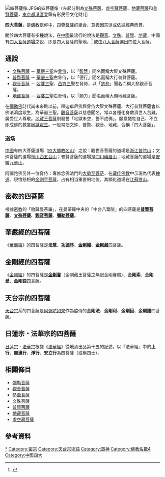 [[File:四菩薩像.JPG|thumb]]的四菩薩像（左起分別為[[文殊菩薩|文殊菩薩]]、[[虛空藏菩薩|虛空藏菩薩]]、[[地藏菩薩|地藏菩薩]]和[[普賢菩薩|普賢菩薩]]，[[東京都|東京都]][[港區_(東京都)|港區]]登錄有形民俗文化財）]]

{{佛教}}
'''四大菩薩'''，是[[佛教|佛教]]信仰中，四尊[[菩薩|菩薩]]的組合，意義因宗派或依據經典而異。

關於四大菩薩有多種說法，在[[中國|中國]]最流行的說法是[[觀世音菩薩|觀音]]、[[文殊菩薩|文殊]]、[[普賢菩薩|普賢]]、[[地藏王菩薩|地藏]]，中國有[[四大佛教名山|四大菩薩道場]]之說，即是四大菩薩的聖地，<ref>{{Cite web |url=https://religion.moi.gov.tw/Knowledge/Content?ci=2&cid=622 |title=四大菩薩, 全國宗教資訊網, 宗教知識 2018-09-09 |access-date=2018-09-09 |archive-date=2022-02-18 |archive-url=https://web.archive.org/web/20220218015230/https://religion.moi.gov.tw/Knowledge/Content?ci=2&cid=622 |dead-url=yes }}</ref>
或由[[八大菩薩|八大菩薩]]選出四位大菩薩。

==通說==
* [[文殊菩薩|文殊菩薩]] － [[華嚴三聖|華嚴三聖]]左[[脅侍|脅侍]]，以「[[智慧|智慧]]」聞名而稱大智文殊菩薩。
* [[普賢菩薩|普賢菩薩]] － [[華嚴三聖|華嚴三聖]]右脅侍，以「德行」聞名而稱大行普賢菩薩。
* [[觀音菩薩|觀音菩薩]] － [[娑婆三聖|娑婆三聖]]、[[西方三聖|西方三聖]]左脅侍，以「[[慈悲|慈悲]]」聞名而稱大悲觀音菩薩。
* [[地藏菩薩|地藏菩薩]] － [[娑婆三聖|娑婆三聖]]右脅侍，以「願力」聞名而稱大願地藏菩薩。
 
在[[彌勒佛|彌勒佛]]時代尚未來臨以前，釋迦牟尼佛與脅侍大智文殊菩薩、大行普賢菩薩會以佛法濟度眾生，為華嚴三聖。[[觀音菩薩|觀音菩薩]]以慈悲聞名，常以各種化身救濟世人苦難，廣受世人尊敬。[[地藏王菩薩|地藏王菩薩]]則發誓「地獄未空，誓不成佛」，願意犧牲自己、不立即成佛的救度[[地獄|地獄]][[眾生|眾生]]。一般常把文殊、普賢、觀音、地藏，合稱「四大菩薩」。

=== 道场 ===
[[中國|中國]]有四大菩薩道場（[[四大佛教名山|四大佛教名山]]）之說：觀世音菩薩的道場是[[浙江|浙江]][[普陀山|普陀山]]；文殊菩薩的道場是[[山西|山西]][[五台山|五台山]]；普賢菩薩的道場是[[四川|四川]][[峨眉山|峨眉山]]；地藏菩薩的道場是[[安徽|安徽]][[九華山|九華山]]。

阿彌陀佛另外一位脅侍：專修念佛法門的[[大勢至菩萨|大勢至菩萨]]，在[[藏传佛教|藏传佛教]]中示現為代表[[神通|神通]]、現憤怒相的[[金剛手菩薩|金剛手菩薩]]，占有相当重要的地位。其顯化道場在[[江蘇|江蘇]][[狼山_(江蘇)|狼山]]。

== 密教的四菩薩 ==
根據[[密宗|密教]]的「胎藏曼荼羅」，在曼荼羅中央的「中台八葉院」的四菩薩是'''[[普賢菩薩|普賢菩薩]]'''、'''[[文殊菩薩|文殊菩薩]]'''、'''[[觀音菩薩|觀音菩薩]]'''、'''[[彌勒菩薩|彌勒菩薩]]'''。

== 華嚴經的四菩薩 ==
《[[華嚴經|華嚴經]]》的四菩薩是'''法慧'''、'''[[功德林菩薩|功德林]]'''、'''[[金剛幢菩薩|金剛幢]]'''、'''[[金剛藏王菩薩|金剛藏]]'''四菩薩。

== 金剛經的四菩薩 ==
《[[金剛經|金剛經]]》的四菩薩是'''[[金剛藏王菩薩|金剛眷]]'''（金剛藏王菩薩之無限金剛眷屬）、'''金剛索'''、'''金剛愛'''、'''金剛語'''四菩薩。

== 天台宗的四菩薩 ==
[[天台宗|天台宗]]系的四菩薩是[[阿彌陀如來|阿彌陀如來]]作為脇侍的'''金剛法'''、'''金剛利'''、'''金剛因'''、'''金剛語'''四菩薩。

== 日蓮宗・法華宗的四菩薩 ==
[[日蓮宗|日蓮宗]]・[[法華宗|法華宗]]根據《[[法華經|法華經]]》從地涌出品第十五的記述，以『法華經』中的'''上行'''、'''無邊行'''、'''淨行'''、'''安立行'''為四菩薩（或稱四士）。

== 相關條目 ==
*[[彌勒菩薩|彌勒菩薩]]
*[[觀音菩薩|觀音菩薩]]
*[[勢至菩薩|勢至菩薩]]
*[[文殊菩薩|文殊菩薩]]
*[[普賢菩薩|普賢菩薩]]
*[[地藏菩薩|地藏菩薩]]
*[[虛空藏菩薩|虛空藏菩薩]]

== 參考資料 ==
{{Reflist}}

{{汉传佛教}}
[[Category:菩薩|*]]
[[Category:密宗|Category:密宗]]
[[Category:天台宗術語|Category:天台宗術語]]
[[Category:眾神|Category:眾神]]
[[Category:佛教名數4|Category:佛教名數4]]
[[Category:中國四大|Category:中國四大]]